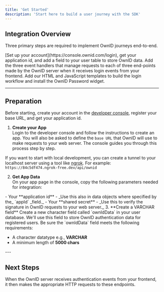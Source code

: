 ```yaml
---
title: 'Get Started'
description: 'Start here to build a user journey with the SDK'
---
```


## Integration Overview

Three primary steps are required to implement OwnID journeys end-to-end. 

<Steps>
  <Step title="Preparation">
  [Set up your account](https://console.ownid.com/login), get your application id, and add a field to your user table to store OwnID data.      
  </Step>
  <Step title="Add Web Server Endpoints">
  Add the three event handlers that manage requests to each of three end-points made by the OwnID server when it receives login events from your frontend.
  </Step>
  <Step title="Create Frontend Flow">
  Add our HTML and JavaScript templates to build the login workflow and install the OwnID Password widget.
  </Step> 
</Steps>

---

## Preparation

Before starting, create your account in the [developer console](https://console.ownid.com/login), register your base URL, and get your application id.

1. **Create your App**    
Login to the developer console and follow the instructions to create an app. You will also be asked to define the `base URL` that OwnID will use to make requests to your web server.  The console guides you through this process step by step.

<Info> If you want to start with local development, you can create a tunnel to your localhost server using a tool like [ngrok](https://ngrok.com/download). For example: `https://84c5df474.ngrok-free.dev/api/ownid` </Info>

2. **Get App Data**    
On your app page in the console, copy the following parameters needed for integration:

<Info>
- Your **application id** - _Use this also in data objects where specified by the_ `appId` _field._
- Your **shared secret** - _Use this to verify the signature in OwnID requests to your web server._
</Info>
3. **Create a VARCHAR field**    
Create a new character field called `ownIdData` in your user database. We'll use this field to store OwnID authentication data for registered users. 

<Info>
Be sure the `ownIdData` field meets the following requirements:

- A character datatype e.g., **VARCHAR**
- A minimum length of **5000 chars**
</Info>
---

## Next Steps

<Card title="Build Server Endpoints" href="/building-blocks/build-server-endpoints">
When the OwnID server receives authentication events from your frontend, it then makes the appropriate HTTP requests to these endpoints.
</Card>


